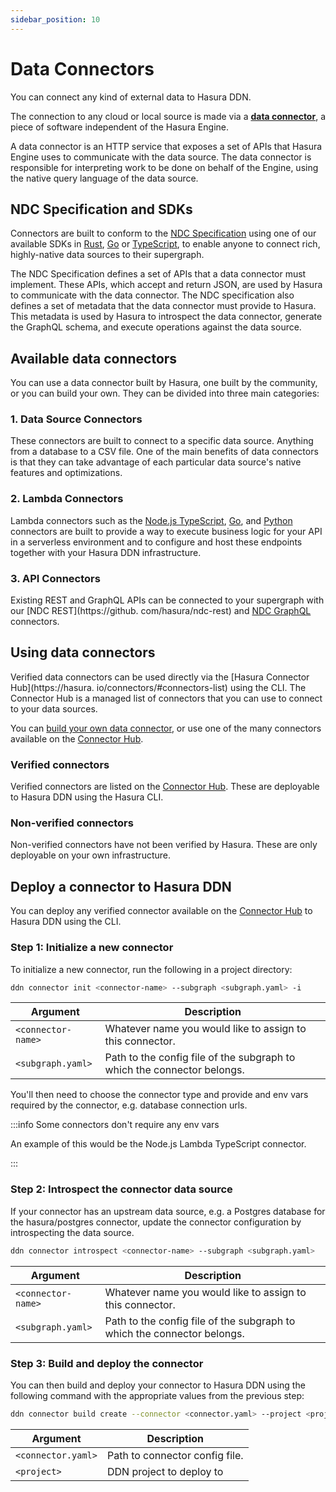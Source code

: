```yaml
---
sidebar_position: 10
---
```



# Data Connectors

You can connect any kind of external data to Hasura DDN.

The connection to any cloud or local source is made via a [**data connector**](/connectors/overview.mdx), a piece of
software independent of the Hasura Engine.

A data connector is an HTTP service that exposes a set of APIs that Hasura Engine uses to communicate with the data
source. The data connector is responsible for interpreting work to be done on behalf of the Engine, using the
native query language of the data source.

## NDC Specification and SDKs

Connectors are built to conform to the [NDC Specification](http://hasura.github.io/ndc-spec/) using one of
our available SDKs in [Rust](https://github.com/hasura/ndc-sdk-rs), [Go](https://github.com/hasura/ndc-sdk-go) or
[TypeScript](https://github.com/hasura/ndc-sdk-typescript), to enable anyone to connect rich, highly-native data sources
to their supergraph.

The NDC Specification defines a set of APIs that a data connector must implement. These APIs, which accept and return
JSON, are used by Hasura to communicate with the data connector. The NDC specification also defines a set of metadata
that the data connector must provide to Hasura. This metadata is used by Hasura to introspect the data connector,
generate the GraphQL schema, and execute operations against the data source.

## Available data connectors

You can use a data connector built by Hasura, one built by the community, or you can build your own. They can be
divided into three main categories:

### 1. Data Source Connectors

These connectors are built to connect to a specific data source. Anything from a database to a CSV file. One of the
main benefits of data connectors is that they can take advantage of each particular data source's native features and
optimizations.

### 2. Lambda Connectors

Lambda connectors such as the [Node.js TypeScript](https://github.com/hasura/ndc-nodejs-lambda/tree/main),
[Go](https://github.com/hasura/ndc-go-lambda),
and [Python](https://github.com/hasura/ndc-python-lambda) connectors are built to provide a way to execute
business logic for your API in a serverless environment and to configure and host these endpoints together with your
Hasura DDN infrastructure.

### 3. API Connectors

Existing REST and GraphQL APIs can be connected to your supergraph with our [NDC REST](https://github.
com/hasura/ndc-rest) and [NDC GraphQL](https://github.com/hasura/ndc-graphql) connectors.

## Using data connectors

Verified data connectors can be used directly via the [Hasura Connector Hub](https://hasura.
io/connectors/#connectors-list) using
the CLI. The Connector Hub is a managed list of connectors that you can use to connect to your data sources.

You can [build your own data connector](/connectors/build-your-own/index.mdx), or use one of the many connectors
available on the [Connector Hub](https://hasura.io/connectors).

### Verified connectors

Verified connectors are listed on the [Connector Hub](https://hasura.io/connectors). These are deployable to Hasura DDN
using the Hasura CLI.

### Non-verified connectors

Non-verified connectors have not been verified by Hasura. These are only deployable on your own infrastructure.

## Deploy a connector to Hasura DDN

You can deploy any verified connector available on the [Connector Hub](https://hasura.io/connectors) to Hasura DDN using
the CLI.

### Step 1: Initialize a new connector

To initialize a new connector, run the following in a project directory:

```bash
ddn connector init <connector-name> --subgraph <subgraph.yaml> -i
```

| Argument           | Description                                                             |
|--------------------|-------------------------------------------------------------------------|
| `<connector-name>` | Whatever name you would like to assign to this connector.               |
| `<subgraph.yaml>`  | Path to the config file of the subgraph to which the connector belongs. |

You'll then need to choose the connector type and provide and env vars required by the connector, e.g. database
connection urls.

:::info Some connectors don't require any env vars

An example of this would be the Node.js Lambda TypeScript connector.

:::

### Step 2: Introspect the connector data source

If your connector has an upstream data source, e.g. a Postgres database for the hasura/postgres connector, update the
connector configuration by introspecting the data source.

```bash
ddn connector introspect <connector-name> --subgraph <subgraph.yaml>
```

| Argument           | Description                                                             |
|--------------------|-------------------------------------------------------------------------|
| `<connector-name>` | Whatever name you would like to assign to this connector.               |
| `<subgraph.yaml>`  | Path to the config file of the subgraph to which the connector belongs. |

### Step 3: Build and deploy the connector

You can then build and deploy your connector to Hasura DDN using the following command with the appropriate values from
the previous step:

```bash
ddn connector build create --connector <connector.yaml> --project <project-name>
```

| Argument           | Description                    |
| ------------------ | ------------------------------ |
| `<connector.yaml>` | Path to connector config file. |
| `<project>`        | DDN project to deploy to       |
